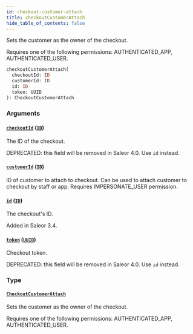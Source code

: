 ```yaml
---
id: checkout-customer-attach
title: checkoutCustomerAttach
hide_table_of_contents: false
---
```


Sets the customer as the owner of the checkout.

Requires one of the following permissions: AUTHENTICATED_APP, AUTHENTICATED_USER.

```graphql
checkoutCustomerAttach(
  checkoutId: ID
  customerId: ID
  id: ID
  token: UUID
): CheckoutCustomerAttach
```

### Arguments

#### [`checkoutId`](#) ([`ID`](../../../developer/api-reference/scalars/id))

The ID of the checkout.

DEPRECATED: this field will be removed in Saleor 4.0. Use `id` instead.

#### [`customerId`](#) ([`ID`](../../../developer/api-reference/scalars/id))

ID of customer to attach to checkout. Can be used to attach customer to checkout by staff or app. Requires IMPERSONATE_USER permission.

#### [`id`](#) ([`ID`](../../../developer/api-reference/scalars/id))

The checkout's ID.

Added in Saleor 3.4.

#### [`token`](#) ([`UUID`](../../../developer/api-reference/scalars/uuid))

Checkout token.

DEPRECATED: this field will be removed in Saleor 4.0. Use `id` instead.

### Type

#### [`CheckoutCustomerAttach`](../../../developer/api-reference/objects/checkout-customer-attach)

Sets the customer as the owner of the checkout.

Requires one of the following permissions: AUTHENTICATED_APP, AUTHENTICATED_USER.
